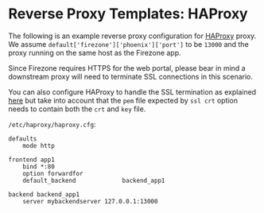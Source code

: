 # Reverse Proxy Templates: HAProxy

The following is an example reverse proxy configuration for
[HAProxy](https://www.haproxy.org/) proxy. We assume
`default['firezone']['phoenix']['port']` to be `13000` and the proxy running on
the same host as the Firezone app.

Since Firezone requires HTTPS for the web portal, please bear in mind a
downstream proxy will need to terminate SSL connections in this scenario.

You can also configure HAProxy to handle the SSL termination as explained
[here](https://www.haproxy.com/blog/haproxy-ssl-termination/) but take into
account that the `pem` file expected by `ssl crt` option needs to contain both
the `crt` and `key` file.

`/etc/haproxy/haproxy.cfg`:

```
defaults
    mode http

frontend app1
    bind *:80
    option forwardfor
    default_backend             backend_app1

backend backend_app1
    server mybackendserver 127.0.0.1:13000
```
